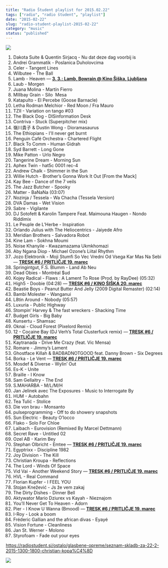 ```yaml
---
title: "Radio Študent playlist for 2015.02.22"
tags: ["radio", "radio študent", "playlist"]
date: "2015-02-22"
slug: "radio-student-playlist-2015-02-22"
category: "music"
status: "published"
---
```


![](https://radiostudent.si/sites/default/files/styles/thumbnail_w530/public/slike/2015-02-22-glasbene-opreme-seznam-skladb-za-22.2.2015-13.00-18.00-christian-kopa%C4%8D-38431.jpg?itok=2EHYTk7t)

1. Dakota Suite & Quentin Sirjacq - Nu dat deze dag voorbij is
2. Andrei Grammatik - Poslanica Duholovcima
3. Celer - Tangent Lines
4. Wilbutee - The Ball
5. Lamb - Heaven — [**3. 3.: Lamb, Bowrain @ Kino Šiška, Ljubljana**](http://www.bubabooking.si/)
6. Laub - Morgen
7. Juana Molina - Martín Fierro
8. MIllbay Grain - Silo  Mesa
9. Katapulto - El Percebe (Goose Barnacle)
10. Letha Rodman Melchior - Red Moon / Fra Mauro
11. TZII - Variation on tango #03
12. The Black Dog - DISinformation Desk
13. Contriva - Stuck (Superpitcher mix)
14. 嶺川貴子 & Dustin Wong - Dioramasaurus
15. The Ethiopians - I'll never get burnt
16. Penguin Café Orchestra - Chartered Flight
17. Black To Comm - Human Gidrah
18. Syd Barrett - Long Gone
19. Mike Patton - Urlo Negro
20. Tangerine Dream - Morning Sun
21. Aphex Twin - hat5c 0001 rec-4
22. Andrew Chalk - Shimmer in the Sun
23. Willie Hutch - Brother’s Gonna Work It Out [From the Mack]
24. Kay Bee - Dance of the 7 veils
25. The Jazz Butcher - Spooky
26. Matter - BaNaNa (03:07)
27. Nozinja / Tessela - Wa Chacha (Tessela Version)
28. DVA Damas - Wet Vision
29. Sabre - Vigilante
30. DJ Sotofett & Karolin Tampere Feat. Maimouna Haugen - Nondo Riddimix
31. Le Peuple de L’Herbe - Inspiration
32. Orlando Julius with The Heliocentrics - Jaiyede Afro
33. Meridian Brothers - Salvadora Robot
34. Kine Lam - Sokhna Moumi
35. Noise Khanyile - Kwazamazama Ukmkhomazi
36. Aby Ngana Diop - Michael Ozone’s Liital Rhythm
37. Jozo Elektronik - Moji Stumfi So Vec Vredni Od Vsega Kar Mas Na Sebi — [**TRESK #6 / PRITLIČJE 19. marec**](http://radiostudent.si/tresk/content/show/program)
38. Springintgut, F.S. Blumm - Land Ab Neu
39. Dead Obies - Montréal $ud
40. Kojey Radical - Flaws : A Lament To Rose (Prod. by RayDee) (05:32)
41. High5 - Doobie (04:28) — [**TRESK #6 / KINO ŠIŠKA 20. marec**](http://radiostudent.si/tresk/content/show/program)
42. Beastie Boys - Peanut Butter And Jelly (2009 Digital Remaster) (02:14)
43. Bambi Molester - Wanganui
44. L8tin Around - Nobody (05:57)
45. Luxuria - Public Highway
46. Stompin’ Harvey & The fast wreckers - Shacking Time
47. Budget Girls - Big Baby
48. Kunsertu - Shamsac
49. Oknai - Cloud Forest (Pixelord Remix)
50. 12 - Cocaine Bay (DJ Verh’s Total Clusterfuck remix) — [**TRESK #6 / PRITLIČJE 19. marec**](http://radiostudent.si/tresk/content/show/program)
51. Kaytranada - Drive Me Crazy (feat. Vic Mensa)
52. Romare - Jimmy’s Lament
53. Ghostface Killah & BADBADNOTGOOD feat. Danny Brown - Six Degrees
54. Borka - Le Vent — [**TRESK #6 / PRITLIČJE 19. marec**](http://radiostudent.si/tresk/content/show/program)
55. Mosdef & Diverse - Wylin’ Out
56. Es-K - Unite
57. Braille - I Know
58. Sam Gellaitry - The End
59. S.MAHARBA - M/L/M/H
60. Jan Jelinek avec The Exposures - Music to Interrogate By
61. HUM - Autobahn
62. Tea Tulić - Stolice
63. Die von brau - Monsanto
64. pulseprogramming - Off to do showery snapshots
65. Sun Electric - Beauty O’locco
66. Flako - Solo For Chloe
67. Laibach - Eurovision (Remixed By Marcel Dettmann)
68. Secret Rave - Untitled 02
69. Ozel AB - Karim Bey
70. Stephan Olbricht - Emtee — [**TRESK #6 / PRITLIČJE 19. marec**](http://radiostudent.si/tresk/content/show/program)
71. Egyptrixx - Discipline 1982
72. Joy Division - The Kill
73. Christian Kroupa - Reflections
74. The Lord - Winds Of Space
75. Vid Vai - Another Weekend Story — [**TRESK #6 / PRITLIČJE 19. marec**](http://radiostudent.si/tresk/content/show/program)
76. HVL - Real Command
77. Florian Kupfer - I FEEL YOU
78. Stojan Knežević - Js že vem zakaj
79. The Dirty Dishes - Dinner Bell
80. Aktywator Mario Dziurex vs Kayah - Nieznajom
81. You’ll Never Get To Heaven - Adorn
82. Pier - I Know U Wanna (Bmood) — [**TRESK #6 / PRITLIČJE 19. marec**](http://radiostudent.si/tresk/content/show/program)
83. I-Roy - Look a boom
84. Fréderic Gallian and the african divas - Eyayé
85. Vision Fortune - Cleanliness
86. Jan St. Werner - Molono
87. Styrofoam - Fade out your eyes

<https://radiostudent.si/ostalo/glasbene-opreme/seznam-skladb-za-22-2-2015-1300-1800-christian-kopa%C4%8D>

![](https://i.imgur.com/aLtLJ0v.gif)

